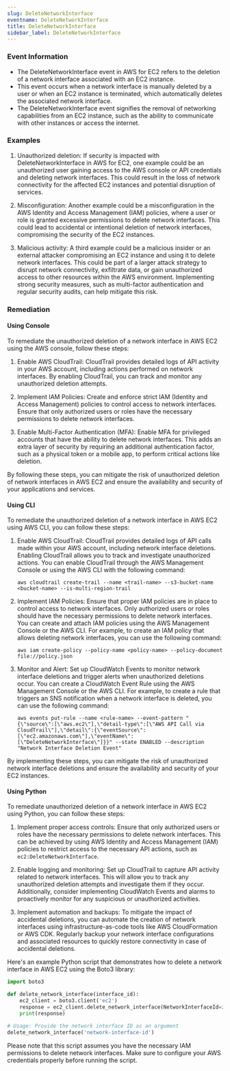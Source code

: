 ```yaml
--- 
slug: DeleteNetworkInterface
eventname: DeleteNetworkInterface
title: DeleteNetworkInterface
sidebar_label: DeleteNetworkInterface
---
```

                       
### Event Information

- The DeleteNetworkInterface event in AWS for EC2 refers to the deletion of a network interface associated with an EC2 instance.
- This event occurs when a network interface is manually deleted by a user or when an EC2 instance is terminated, which automatically deletes the associated network interface.
- The DeleteNetworkInterface event signifies the removal of networking capabilities from an EC2 instance, such as the ability to communicate with other instances or access the internet.


### Examples

1. Unauthorized deletion: If security is impacted with DeleteNetworkInterface in AWS for EC2, one example could be an unauthorized user gaining access to the AWS console or API credentials and deleting network interfaces. This could result in the loss of network connectivity for the affected EC2 instances and potential disruption of services.

2. Misconfiguration: Another example could be a misconfiguration in the AWS Identity and Access Management (IAM) policies, where a user or role is granted excessive permissions to delete network interfaces. This could lead to accidental or intentional deletion of network interfaces, compromising the security of the EC2 instances.

3. Malicious activity: A third example could be a malicious insider or an external attacker compromising an EC2 instance and using it to delete network interfaces. This could be part of a larger attack strategy to disrupt network connectivity, exfiltrate data, or gain unauthorized access to other resources within the AWS environment. Implementing strong security measures, such as multi-factor authentication and regular security audits, can help mitigate this risk.

### Remediation

#### Using Console

To remediate the unauthorized deletion of a network interface in AWS EC2 using the AWS console, follow these steps:

1. Enable AWS CloudTrail: CloudTrail provides detailed logs of API activity in your AWS account, including actions performed on network interfaces. By enabling CloudTrail, you can track and monitor any unauthorized deletion attempts.

2. Implement IAM Policies: Create and enforce strict IAM (Identity and Access Management) policies to control access to network interfaces. Ensure that only authorized users or roles have the necessary permissions to delete network interfaces.

3. Enable Multi-Factor Authentication (MFA): Enable MFA for privileged accounts that have the ability to delete network interfaces. This adds an extra layer of security by requiring an additional authentication factor, such as a physical token or a mobile app, to perform critical actions like deletion.

By following these steps, you can mitigate the risk of unauthorized deletion of network interfaces in AWS EC2 and ensure the availability and security of your applications and services.

#### Using CLI

To remediate the unauthorized deletion of a network interface in AWS EC2 using AWS CLI, you can follow these steps:

1. Enable AWS CloudTrail: CloudTrail provides detailed logs of API calls made within your AWS account, including network interface deletions. Enabling CloudTrail allows you to track and investigate unauthorized actions. You can enable CloudTrail through the AWS Management Console or using the AWS CLI with the following command:
   ```
   aws cloudtrail create-trail --name <trail-name> --s3-bucket-name <bucket-name> --is-multi-region-trail
   ```

2. Implement IAM Policies: Ensure that proper IAM policies are in place to control access to network interfaces. Only authorized users or roles should have the necessary permissions to delete network interfaces. You can create and attach IAM policies using the AWS Management Console or the AWS CLI. For example, to create an IAM policy that allows deleting network interfaces, you can use the following command:
   ```
   aws iam create-policy --policy-name <policy-name> --policy-document file://policy.json
   ```

3. Monitor and Alert: Set up CloudWatch Events to monitor network interface deletions and trigger alerts when unauthorized deletions occur. You can create a CloudWatch Event Rule using the AWS Management Console or the AWS CLI. For example, to create a rule that triggers an SNS notification when a network interface is deleted, you can use the following command:
   ```
   aws events put-rule --name <rule-name> --event-pattern "{\"source\":[\"aws.ec2\"],\"detail-type\":[\"AWS API Call via CloudTrail\"],\"detail\":{\"eventSource\":[\"ec2.amazonaws.com\"],\"eventName\":[\"DeleteNetworkInterface\"]}}" --state ENABLED --description "Network Interface Deletion Event"
   ```

By implementing these steps, you can mitigate the risk of unauthorized network interface deletions and ensure the availability and security of your EC2 instances.

#### Using Python

To remediate unauthorized deletion of a network interface in AWS EC2 using Python, you can follow these steps:

1. Implement proper access controls: Ensure that only authorized users or roles have the necessary permissions to delete network interfaces. This can be achieved by using AWS Identity and Access Management (IAM) policies to restrict access to the necessary API actions, such as `ec2:DeleteNetworkInterface`.

2. Enable logging and monitoring: Set up CloudTrail to capture API activity related to network interfaces. This will allow you to track any unauthorized deletion attempts and investigate them if they occur. Additionally, consider implementing CloudWatch Events and alarms to proactively monitor for any suspicious or unauthorized activities.

3. Implement automation and backups: To mitigate the impact of accidental deletions, you can automate the creation of network interfaces using infrastructure-as-code tools like AWS CloudFormation or AWS CDK. Regularly backup your network interface configurations and associated resources to quickly restore connectivity in case of accidental deletions.

Here's an example Python script that demonstrates how to delete a network interface in AWS EC2 using the Boto3 library:

```python
import boto3

def delete_network_interface(interface_id):
    ec2_client = boto3.client('ec2')
    response = ec2_client.delete_network_interface(NetworkInterfaceId=interface_id)
    print(response)

# Usage: Provide the network interface ID as an argument
delete_network_interface('network-interface-id')
```

Please note that this script assumes you have the necessary IAM permissions to delete network interfaces. Make sure to configure your AWS credentials properly before running the script.


 